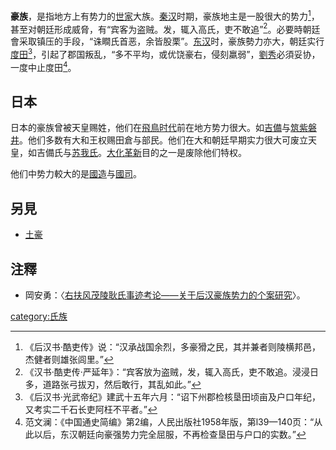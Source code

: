 '''豪族'''，是指地方上有势力的[[世家|世家]]大族。[[秦朝|秦]][[漢朝|汉]]时期，豪族地主是一股很大的势力<ref>《后汉书·酷吏传》说：“汉承战国余烈，多豪猾之民，其并兼者则陵横邦邑，杰健者则雄张闾里。”</ref>，甚至对朝廷形成威脅，有“宾客为盗贼。发，辄入高氏，吏不敢追”<ref>《汉书·酷吏传·严延年》：“宾客放为盗贼，发，辄入高氏，吏不敢追。浸浸日多，道路张弓拔刃，然后敢行，其乱如此。”</ref>。必要時朝廷會采取镇压的手段，“诛瞷氏首恶，余皆股栗”。[[东汉|东汉]]时，豪族勢力亦大，朝廷实行[[度田|度田]]<ref>《后汉书·光武帝纪》建武十五年六月：“诏下州郡检核垦田顷亩及户口年纪，又考实二千石长吏阿枉不平者。”</ref>，引起了郡国叛乱，“多不平均，或优饶豪右，侵刻羸弱”，[[劉秀|劉秀]]必須妥协，一度中止度田<ref>范文澜：《中国通史简编》第2编，人民出版社1958年版，第l39—140页：“从此以后，东汉朝廷向豪强势力完全屈服，不再检查垦田与户口的实数。”</ref>。

== 日本 ==
日本的豪族曾被天皇赐姓，他们在[[飛鳥时代|飛鳥时代]]前在地方势力很大。如[[吉備氏|吉備]]与[[筑紫磐井|筑紫磐井]]。他们多数有大和王权赐田倉与部民。他们在大和朝廷早期实力很大可废立天皇，如吉備氏与[[苏我氏|苏我氏]]。[[大化革新|大化革新]]目的之一是废除他们特权。

他们中势力較大的是[[國造|國造]]与[[國司|國司]]。

==另見==
*[[土豪|土豪]]

== 注釋 ==
{{reflist|2}}
*岡安勇：〈[http://www.nssd.org/articles/article_read.aspx?id=6645531 右扶风茂陵耿氏事迹考论——关于后汉豪族势力的个案研究]〉。
[[category:氏族|category:氏族]]